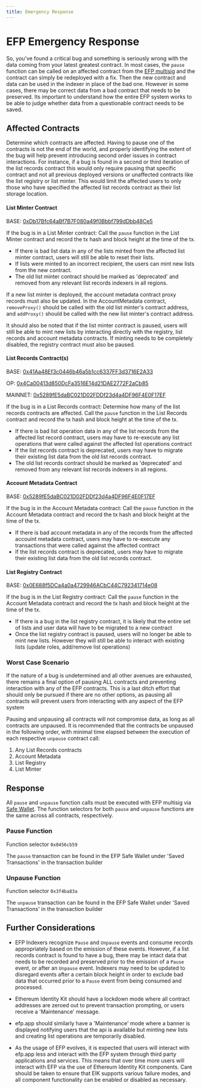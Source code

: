 ```yaml
---
title: Emergency Response
---
```


# EFP Emergency Response

So, you've found a critical bug and something is seriously wrong with the data coming from your latest greatest contract.  In most cases, the `pause` function can be called on an affected contract from the [EFP multisig](https://docs.efp.app/production/multisig/) and the contract can simply be redeployed with a fix.  Then the new contract and data can be used in the indexer in place of the bad one.  However in some cases, there may be correct data from a bad contract that needs to be preserved.  Its important to understand how the entire EFP system works to be able to judge whether data from a questionable contract needs to be saved. 

## Affected Contracts

Determine which contracts are affected.  Having to pause one of the contracts is not the end of the world, and properly identifying the extent of the bug will help prevent introducing second order issues in contract interactions.  For instance, if a bug is found in a second or third iteration of the list records contract this would only require pausing that specific contract and not all previous deployed versions or unaffected contracts like the list registry or list minter.  This would limit the affected users to only those who have specified the affected list records contract as their list storage location.

#### List Minter Contract
BASE: [0xDb17Bfc64aBf7B7F080a49f0Bbbf799dDbb48Ce5](https://basescan.org/address/0xDb17Bfc64aBf7B7F080a49f0Bbbf799dDbb48Ce5)

If the bug is in a List Minter contract:
Call the `pause` function in the List Minter contract and record the tx hash and block height at the time of the tx.  
- If there is bad list data in any of the lists minted from the affected list minter contract, users will still be able to reset their lists.
- If lists were minted to an incorrect recipient, the users can  mint new lists from the new contract.
- The old list minter contract should be marked as 'deprecated' and removed from any relevant list records indexers in all regions.

If a new list minter is deployed, the account metadata contract proxy records must also be updated.  In the AccountMetadata contract, `removeProxy()` should be called with the old list minter's contract address, and `addProxy()` should be called with the new list minter's contract address.

It should also be noted that if the list minter contract is paused, users will still be able to mint new lists by interacting directly with the registry, list records and account metadata contracts.  If minting needs to be completely disabled, the registry contract must also be paused.

#### List Records Contract(s)
BASE: [0x41Aa48Ef3c0446b46a5b1cc6337FF3d3716E2A33](https://basescan.org/address/0x41Aa48Ef3c0446b46a5b1cc6337FF3d3716E2A33)

OP: [0x4Ca00413d850DcFa3516E14d21DAE2772F2aCb85](https://optimistic.etherscan.io/address/0x4Ca00413d850DcFa3516E14d21DAE2772F2aCb85)

MAINNET: [0x5289fE5daBC021D02FDDf23d4a4DF96F4E0F17EF](https://etherscan.io/address/0x5289fE5daBC021D02FDDf23d4a4DF96F4E0F17EF)

If the bug is in a List Records contract:
Determine how many of the list records contracts are affected.
Call the `pause` function in the List Records contract and record the tx hash and block height at the time of the tx.  
- If there is bad list operation data in any of the list records from the affected list record contract, users may have to re-execute any list operations that were called against the affected list operations contract
- If the list records contract is deprecated, users may have to migrate their existing list data from the old list records contract.
- The old list records contract should be marked as 'deprecated' and removed from any relevant list records indexers in all regions.

#### Account Metadata Contract
BASE: [0x5289fE5daBC021D02FDDf23d4a4DF96F4E0F17EF](https://basescan.org/address/0x5289fE5daBC021D02FDDf23d4a4DF96F4E0F17EF)

If the bug is in the Account Metadata contract:
Call the `pause` function in the Account Metadata contract and record the tx hash and block height at the time of the tx.  
- If there is bad account metadata in any of the records from the affected accouint metadata contract, users may have to re-execute any transactions that were called against the affected contract
- If the list records contract is deprecated, users may have to migrate their existing list data from the old list records contract.

#### List Registry Contract
BASE: [0x0E688f5DCa4a0a4729946ACbC44C792341714e08](https://basescan.org/address/0x0E688f5DCa4a0a4729946ACbC44C792341714e08)

If the bug is in the List Registry contract:
Call the `pause` function in the Account Metadata contract and record the tx hash and block height at the time of the tx.
- If there is a bug in the list registry contract, it is likely that the entire set of lists and user data will have to be migrated to a new contract
- Once the list registry contract is paused, users will no longer be able to mint new lists.  However they will still be able to interact with existing lists (update roles, add/remove list operations)

### Worst Case Scenario
If the nature of a bug is undetermined and all other avenues are exhausted, there remains a final option of pausing ALL contracts and preventing interaction with any of the EFP contracts.  This is a last ditch effort that should only be pursued if there are no other options, as pausing all contracts will prevent users from interacting with any aspect of the EFP system

Pausing and unpausing all contracts will not compromise data, as long as all contracts are unpaused.  It is recommended that the contracts be unpaused in the following order, with minimal time elapsed between the execution of each respective `unpause` contract call:
1. Any List Records contracts
2. Account Metadata
3. List Registry
4. List Minter

## Response

All `pause` and `unpause` function calls must be executed with EFP multisig via [Safe Wallet](https://app.safe.global).  The function selectors for both `pause` and `unpause` functions are the same across all contracts, respectively.

### Pause Function

Function selector `0x8456cb59`

The `pause` transaction can be found in the EFP Safe Wallet under 'Saved Transactions' in the transaction builder

### Unpause Function

Function selector `0x3f4ba83a`

The `unpause` transaction can be found in the EFP Safe Wallet under 'Saved Transactions' in the transaction builder

## Further Considerations
- EFP Indexers recognize `Pause` and `Unpause` events and consume records appropriately based on the emission of these events.  However, if a list records contract is found to have a bug, there may be intact data that needs to be recorded and preserved prior to the emission of a `Pause` event, or after an `Unpause` event.  Indexers may need to be updated to disregard events after a certain block height in order to exclude bad data that occurred prior to a `Pause` event from being consumed and processed.

- Ethereum Identity Kit should have a lockdown mode where all contract addresses are zeroed out to prevent transaction prompting, or users receive a 'Maintenance' message.

- efp.app should similarly have a 'Maintenance' mode where a banner is displayed notifying users that the api is available but minting new lists and creating list operations are temporarily disabled.

- As the usage of EFP evolves, it is expected that users will interact with efp.app less and interact with the EFP system through third party applications and services.   This means that over time more users will interact with EFP via the use of Ethereum Identity Kit components.  Care should be taken to ensure that EIK supports various failure modes, and all component functionality can be enabled or disabled as necessary.